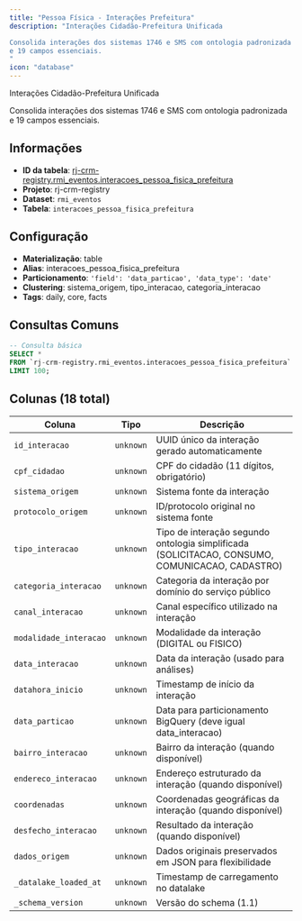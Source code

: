 ```yaml
---
title: "Pessoa Física - Interações Prefeitura"
description: "Interações Cidadão-Prefeitura Unificada

Consolida interações dos sistemas 1746 e SMS com ontologia padronizada 
e 19 campos essenciais.
"
icon: "database"
---
```


Interações Cidadão-Prefeitura Unificada

Consolida interações dos sistemas 1746 e SMS com ontologia padronizada 
e 19 campos essenciais.


## Informações

- **ID da tabela**: [rj-crm-registry.rmi_eventos.interacoes_pessoa_fisica_prefeitura](https://console.cloud.google.com/bigquery?p=rj-crm-registry&d=rmi_eventos&t=interacoes_pessoa_fisica_prefeitura&page=table)
- **Projeto**: rj-crm-registry
- **Dataset**: `rmi_eventos`
- **Tabela**: `interacoes_pessoa_fisica_prefeitura`


## Configuração

- **Materialização**: table
- **Alias**: interacoes_pessoa_fisica_prefeitura
- **Particionamento**: `'field': 'data_particao', 'data_type': 'date'`
- **Clustering**: sistema_origem, tipo_interacao, categoria_interacao
- **Tags**: daily, core, facts


## Consultas Comuns

```sql
-- Consulta básica
SELECT *
FROM `rj-crm-registry.rmi_eventos.interacoes_pessoa_fisica_prefeitura`
LIMIT 100;
```


## Colunas (18 total)


| Coluna | Tipo | Descrição |
|--------|------|-----------|
| `id_interacao` | `unknown` | UUID único da interação gerado automaticamente |
| `cpf_cidadao` | `unknown` | CPF do cidadão (11 dígitos, obrigatório) |
| `sistema_origem` | `unknown` | Sistema fonte da interação |
| `protocolo_origem` | `unknown` | ID/protocolo original no sistema fonte |
| `tipo_interacao` | `unknown` | Tipo de interação segundo ontologia simplificada (SOLICITACAO, CONSUMO, COMUNICACAO, CADASTRO) |
| `categoria_interacao` | `unknown` | Categoria da interação por domínio do serviço público |
| `canal_interacao` | `unknown` | Canal específico utilizado na interação |
| `modalidade_interacao` | `unknown` | Modalidade da interação (DIGITAL ou FISICO) |
| `data_interacao` | `unknown` | Data da interação (usado para análises) |
| `datahora_inicio` | `unknown` | Timestamp de início da interação |
| `data_particao` | `unknown` | Data para particionamento BigQuery (deve igual data_interacao) |
| `bairro_interacao` | `unknown` | Bairro da interação (quando disponível) |
| `endereco_interacao` | `unknown` | Endereço estruturado da interação (quando disponível) |
| `coordenadas` | `unknown` | Coordenadas geográficas da interação (quando disponível) |
| `desfecho_interacao` | `unknown` | Resultado da interação (quando disponível) |
| `dados_origem` | `unknown` | Dados originais preservados em JSON para flexibilidade |
| `_datalake_loaded_at` | `unknown` | Timestamp de carregamento no datalake |
| `_schema_version` | `unknown` | Versão do schema (1.1) |




